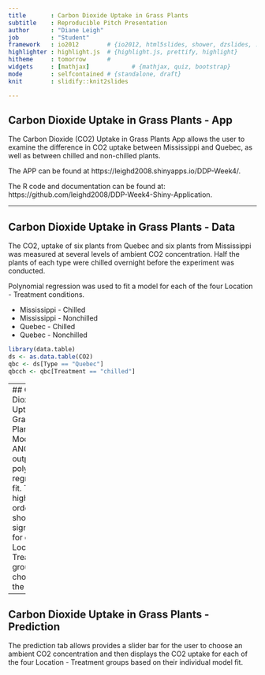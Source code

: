```yaml
---
title       : Carbon Dioxide Uptake in Grass Plants
subtitle    : Reproducible Pitch Presentation
author      : "Diane Leigh"
job         : "Student"
framework   : io2012        # {io2012, html5slides, shower, dzslides, ...}
highlighter : highlight.js  # {highlight.js, prettify, highlight}
hitheme     : tomorrow      # 
widgets     : [mathjax]            # {mathjax, quiz, bootstrap}
mode        : selfcontained # {standalone, draft}
knit        : slidify::knit2slides

---
```


## Carbon Dioxide Uptake in Grass Plants - App

The Carbon Dioxide (CO2) Uptake in Grass Plants App allows the user to examine the difference in CO2 uptake between Mississippi and Quebec, as well as between chilled and non-chilled plants.

The APP can be found at https://leighd2008.shinyapps.io/DDP-Week4/.

The R code and documentation can be found at: https://github.com/leighd2008/DDP-Week4-Shiny-Application.

---

## Carbon Dioxide Uptake in Grass Plants - Data

The CO2, uptake of six plants from Quebec and six plants from Mississippi was measured at several levels of ambient CO2 concentration. Half the plants of each type were chilled overnight before the experiment was conducted.

Polynomial regression was used to fit a model for each of the four Location - Treatment conditions.

- Mississippi - Chilled
- Mississippi - Nonchilled
- Quebec - Chilled
- Quebec - Nonchilled
```r
library(data.table)
ds <- as.data.table(CO2)
qbc <- ds[Type == "Quebec"]
qbcch <- qbc[Treatment == "chilled"]
```

--- 
## Carbon Dioxide Uptake in Grass Plants - Model fit
ANOVA output for polynomial regression fit. The highest order fit showing significance for each Location - Treatment group was choosen as the model
```r
fit.1= lm(uptake~conc ,data=qbcch)
fit.2= lm(uptake~poly(conc ,2) ,data=qbcch)
fit.3= lm(uptake~poly(conc ,3) ,data=qbcch)
fit.4= lm(uptake~poly(conc ,4) ,data=qbcch)
fit.5= lm(uptake~poly(conc ,5) ,data=qbcch)
anova(fit.1, fit.2, fit.3, fit.4, fit.5)
```

--- 
## Carbon Dioxide Uptake in Grass Plants - Prediction
The prediction tab allows provides a slider bar for the user to choose an ambient CO2 concentration and then displays the CO2 uptake for each of the four Location - Treatment groups based on their individual model fit.


